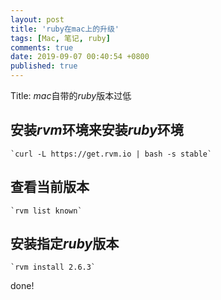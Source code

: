 ```yaml
---
layout: post
title: 'ruby在mac上的升级'
tags: [Mac, 笔记, ruby]
comments: true
date: 2019-09-07 00:40:54 +0800
published: true
---
```


Title: *mac*自带的*ruby*版本过低

## 安装*rvm*环境来安装*ruby*环境

    `curl -L https://get.rvm.io | bash -s stable`

## 查看当前版本

    `rvm list known`

## 安装指定*ruby*版本

    `rvm install 2.6.3`

done!
